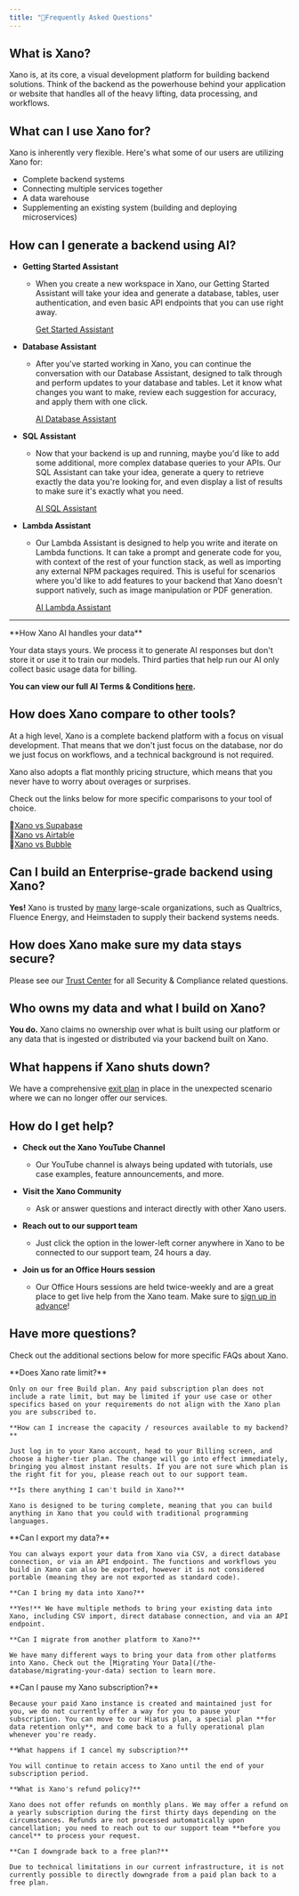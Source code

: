 ```yaml
---
title: "🌟Frequently Asked Questions"
---
```


## What is Xano?

Xano is, at its core, a visual development platform for building backend solutions. Think of the backend as the powerhouse behind your application or website that handles all of the heavy lifting, data processing, and workflows.

## What can I use Xano for?

Xano is inherently very flexible. Here's what some of our users are utilizing Xano for:

* Complete backend systems
* Connecting multiple services together
* A data warehouse
* Supplementing an existing system (building and deploying microservices)

## How can I generate a backend using AI?

* **Getting Started Assistant**
  * When you create a new workspace in Xano, our Getting Started Assistant will take your idea and generate a database, tables, user authentication, and even basic API endpoints that you can use right away.

    [Get Started Assistant](/xano-ai/get-started-assistant)

* **Database Assistant**

  * After you've started working in Xano, you can continue the conversation with our Database Assistant, designed to talk through and perform updates to your database and tables. Let it know what changes you want to make, review each suggestion for accuracy, and apply them with one click.

    [AI Database Assistant](/xano-ai/ai-database-assistant)

* **SQL Assistant**

  * Now that your backend is up and running, maybe you'd like to add some additional, more complex database queries to your APIs. Our SQL Assistant can take your idea, generate a query to retrieve exactly the data you're looking for, and even display a list of results to make sure it's exactly what you need.

    [AI SQL Assistant](/xano-ai/ai-sql-assistant)

* **Lambda Assistant**

  * Our Lambda Assistant is designed to help you write and iterate on Lambda functions. It can take a prompt and generate code for you, with context of the rest of your function stack, as well as importing any external NPM packages required. This is useful for scenarios where you'd like to add features to your backend that Xano doesn't support natively, such as image manipulation or PDF generation.

    [AI Lambda Assistant](/xano-ai/ai-lambda-assistant)

***

<Warning>
  **How Xano AI handles your data**

  Your data stays yours. We process it to generate AI responses but don't store it or use it to train our models. Third parties that help run our AI only collect basic usage data for billing.

  **You can view our full AI Terms & Conditions&#x20;**[**here**](https://legal.xano.com/ai-terms)**.**
</Warning>

## How does Xano compare to other tools?

At a high level, Xano is a complete backend platform with a focus on visual development. That means that we don't just focus on the database, nor do we just focus on workflows, and a technical background is not required.

Xano also adopts a flat monthly pricing structure, which means that you never have to worry about overages or surprises.

Check out the links below for more specific comparisons to your tool of choice.

🔗[Xano vs Supabase](https://www.xano.com/versus/xano-vs-supabase/)<br/>
🔗[Xano vs Airtable](https://www.xano.com/versus/xano-vs-airtable/)<br/>
🔗[Xano vs Bubble](https://www.xano.com/versus/xano-vs-bubble/)

## Can I build an Enterprise-grade backend using Xano?

**Yes!** Xano is trusted by [many](https://www.xano.com/enterprise/) large-scale organizations, such as Qualtrics, Fluence Energy, and Heimstaden to supply their backend systems needs.

## How does Xano make sure my data stays secure?

Please see our [Trust Center](https://security.xano.com) for all Security & Compliance related questions.

## Who owns my data and what I build on Xano?

**You do.** Xano claims no ownership over what is built using our platform or any data that is ingested or distributed via your backend built on Xano.

## What happens if Xano shuts down?

We have a comprehensive [exit plan](https://legal.xano.com/#exit-plan) in place in the unexpected scenario where we can no longer offer our services.

## How do I get help?

* **Check out the Xano YouTube Channel**

  * Our YouTube channel is always being updated with tutorials, use case examples, feature announcements, and more.

* **Visit the Xano Community**

  * Ask or answer questions and interact directly with other Xano users.

* **Reach out to our support team**

  * Just click the option in the lower-left corner anywhere in Xano to be connected to our support team, 24 hours a day.

* **Join us for an Office Hours session**

  * Our Office Hours sessions are held twice-weekly and are a great place to get live help from the Xano team. Make sure to [sign up in advance](https://go.xano.co/orientation-officehours)!

## Have more questions?

Check out the additional sections below for more specific FAQs about Xano.

<AccordionGroup>
  <Accordion title="Scaling and Limits">
    **Does Xano rate limit?**

    Only on our free Build plan. Any paid subscription plan does not include a rate limit, but may be limited if your use case or other specifics based on your requirements do not align with the Xano plan you are subscribed to.

    **How can I increase the capacity / resources available to my backend?**

    Just log in to your Xano account, head to your Billing screen, and choose a higher-tier plan. The change will go into effect immediately, bringing you almost instant results. If you are not sure which plan is the right fit for you, please reach out to our support team.

    **Is there anything I can't build in Xano?**

    Xano is designed to be turing complete, meaning that you can build anything in Xano that you could with traditional programming languages.
  </Accordion>
  <Accordion title="Data Management">
    **Can I export my data?**

    You can always export your data from Xano via CSV, a direct database connection, or via an API endpoint. The functions and workflows you build in Xano can also be exported, however it is not considered portable (meaning they are not exported as standard code).

    **Can I bring my data into Xano?**

    **Yes!** We have multiple methods to bring your existing data into Xano, including CSV import, direct database connection, and via an API endpoint.

    **Can I migrate from another platform to Xano?**

    We have many different ways to bring your data from other platforms into Xano. Check out the [Migrating Your Data](/the-database/migrating-your-data) section to learn more.
  </Accordion>
  <Accordion title="Billing & Account">
    **Can I pause my Xano subscription?**

    Because your paid Xano instance is created and maintained just for you, we do not currently offer a way for you to pause your subscription. You can move to our Hiatus plan, a special plan **for data retention only**, and come back to a fully operational plan whenever you're ready.

    **What happens if I cancel my subscription?**

    You will continue to retain access to Xano until the end of your subscription period.

    **What is Xano's refund policy?**

    Xano does not offer refunds on monthly plans. We may offer a refund on a yearly subscription during the first thirty days depending on the circumstances. Refunds are not processed automatically upon cancellation; you need to reach out to our support team **before you cancel** to process your request.

    **Can I downgrade back to a free plan?**

    Due to technical limitations in our current infrastructure, it is not currently possible to directly downgrade from a paid plan back to a free plan.
  </Accordion>
</AccordionGroup>